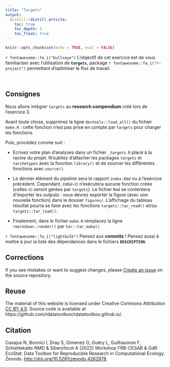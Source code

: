 ```yaml
---
title: "Targets"
output: 
  distill::distill_article:
    toc: true
    toc_depth: 3
    toc_float: true
---
```


```r
knitr::opts_chunk$set(echo = TRUE, eval = FALSE)
```



::: {.box-header}
`r fontawesome::fa_i("bullseye")`
L'objectif de cet exercice est de vous familiariser avec l'utilisation de **`targets`**, package `r fontawesome::fa_i("r-project")` permettant d'optimiser le flux de travail.
:::



<br />

## Consignes

Nous allons intégrer `targets` au **research compendium** créé lors de l'exercice 3.

Avant toute chose, supprimez la ligne `devtools::load_all()` du fichier `make.R` : cette fonction n'est pas prise en compte par `targets` pour charger les fonctions.

Puis, procédez comme suit : 

- Ecrivez votre plan d'analyses dans un fichier `_targets.R` placé à la racine du projet. N'oubliez d'attacher les packages `targets` et `tarchetypes` avec la fonction `library()` et de sourcer les différentes fonctions avec `source()`.

- Le dernier élément du pipeline sera le rapport `index.Rmd` vu à l'exercice précédent. Cependant, celui-ci n'exécutera aucune fonction créée (celles-ci seront gérées par `targets`). Le fichier `Rmd` se contentera d'importer les outputs : vous devrez exporter la figure (avec une nouvelle fonction) dans le dossier `figures/`. L'affichage du tableau résultat pourra se faire avec les fonctions `targets::tar_read()` et/ou `targets::tar_load()`.

- Finalement, dans le fichier `make.R` remplacez la ligne `rmarkdown::render()` par `tar::tar_make()`

`r fontawesome::fa_i("lightbulb")` Pensez aux **commits** ! Pensez aussi à mettre à jour la liste des dépendances dans le fichiers **`DESCRIPTION`**.



## Corrections {.appendix}


If you see mistakes or want to suggest changes, please 
[Create an issue](https://github.com/rdatatoolbox/rdatatoolbox.github.io/issues)
on the source repository.



## Reuse {.appendix}



The material of this website is licensed under Creative Commons Attribution 
[CC BY 4.0](https://creativecommons.org/licenses/by/4.0/).
Source code is available at https://github.com/rdatatoolbox/rdatatoolbox.github.io/.


## Citation {.appendix}



Casajus N, Bonnici I, Dray S, Gimenez O, Guéry L, Guilhaumon F, Schiettekatte NMD & Siberchicot A (2022) 
Workshop FRB-CESAB & GdR EcoStat: Data Toolbox for Reproducible Research in Computational Ecology. 
Zenodo. <http://doi.org/10.5281/zenodo.4262978>.
